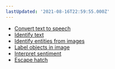 ```yaml
---
lastUpdated: '2021-08-16T22:59:55.000Z'
---
```

* [Convert text to speech](/lib/predictions/text-speech)
* [Identify text](/lib/predictions/identify-text)
* [Identify entities from images](/lib/predictions/identify-entity)
* [Label objects in image](/lib/predictions/label-image)
* [Interpret sentiment](/lib/predictions/interpret)
* [Escape hatch](/lib/predictions/escapehatch)
